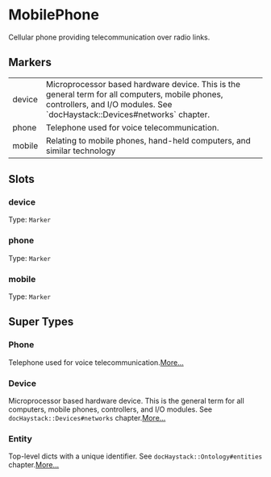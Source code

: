 # MobilePhone
Cellular phone providing telecommunication over radio links.
## Markers
<table>
<tbody>
<tr>
<td className='p-2 align-top'><span className='bg-sky-200 rounded-md px-3 py-1 text-sky-700 block font-semibold text-center text-sm'>device </span></td>
<td className='p-2 align-top'>Microprocessor based hardware device.  This is the general term for all computers, mobile phones, controllers, and I/O modules. See `docHaystack::Devices#networks` chapter.</td>
</tr>
<tr>
<td className='p-2 align-top'><span className='bg-sky-200 rounded-md px-3 py-1 text-sky-700 block font-semibold text-center text-sm'>phone </span></td>
<td className='p-2 align-top'>Telephone used for voice telecommunication.</td>
</tr>
<tr>
<td className='p-2 align-top'><span className='bg-sky-200 rounded-md px-3 py-1 text-sky-700 block font-semibold text-center text-sm'>mobile </span></td>
<td className='p-2 align-top'>Relating to mobile phones, hand-held computers, and similar technology</td>
</tr>
</tbody>
</table>

## Slots

### device
Type: `Marker`

### phone
Type: `Marker`

### mobile
Type: `Marker`



## Super Types
### Phone
Telephone used for voice telecommunication.[More...](/ph/entities/Phone)

### Device
Microprocessor based hardware device.  This is the general term for
all computers, mobile phones, controllers, and I/O modules.
See `docHaystack::Devices#networks` chapter.[More...](/ph/entities/Device)

### Entity
Top-level dicts with a unique identifier.
See `docHaystack::Ontology#entities` chapter.[More...](/ph/entities/Entity)


